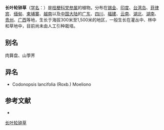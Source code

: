 {{Speciesbox
| name = 长叶轮钟草
| status = 
| status_system = 
| image =
| genus = Codonopsis
| species = lancifolia
| authority = (Roxb.) Merr.
}}

'''长叶轮钟草'''（[[学名|学名]]：{{lang|la|''Codonopsis lancifolia''}}）是[[桔梗科|桔梗科]][[党参属|党参属]]的植物。分布在[[锡金|锡金]]、[[印度|印度]]、[[台湾岛|台湾岛]]、[[菲律宾|菲律宾]]、[[缅甸|缅甸]]、[[柬埔寨|柬埔寨]]、[[越南|越南]]以及[[中国大陆|中国大陆]]的[[广东|广东]]、[[四川|四川]]、[[福建|福建]]、[[云南|云南]]、[[湖北|湖北]]、[[湖南|湖南]]、[[贵州|贵州]]、[[广西|广西]]等地，生长于海拔300米至1,500米的地区，一般生长在灌丛中、林中和草地中，目前尚未由人工引种栽培。

== 别名 ==
肉算盘、山荸荠

== 异名 ==
* Codonopsis lancifolia (Roxb.) Moeliono

== 参考文献 ==
<div class="references-small">
* {{cite web| url =http://www.bioinfo.cn/db05/KmzwSpecies.php?action=view&id=3294| title =长叶轮钟草| work =《中国高等植物数据库全库》| publisher =中国科学院微生物研究所| author =昆明植物研究所| accessdate =2009-02-24| deadurl =yes| archiveurl =https://web.archive.org/web/20160305102107/http://www.bioinfo.cn/db05/KmzwSpecies.php?action=view&id=3294| archivedate =2016-03-05}}
</div>
{{Taxonbar|from=Q15227628}}

[[Category:党参属|长叶轮钟草]]


{{植物小作品}}